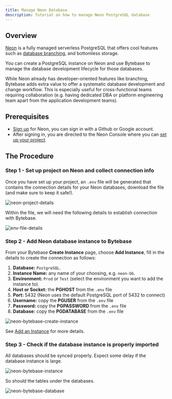 ```yaml
---
title: Manage Neon Database
description: Tutorial on how to manage Neon PostgreSQL database
---
```


## Overview

[Neon](https://neon.tech/) is a fully managed serverless PostgreSQL that offers cool features such as [database branching](https://neon.tech/docs/introduction/branching/), and bottomless storage.

You can create a PostgreSQL instance on Neon and use Bytebase to manage the database development lifecycle for those databases.

While Neon already has developer-oriented features like branching, Bytebase adds extra value to offer a systematic database development and change workflow. This is especially useful for cross-functional teams requiring collaboration (e.g. having dedicated DBA or platform engineering team apart from the application development teams).

## Prerequisites

- [Sign up](https://console.neon.tech/) for Neon, you can sign in with a Github or Google account.
- After signing in, you are directed to the Neon Console where you can [set up your project](https://neon.tech/docs/get-started-with-neon/setting-up-a-project/).

## The Procedure

### Step 1 - Set up project on Neon and collect connection info

Once you have set up your project, an `.env` file will be generated that contains the connection details for your Neon databases, download the file (and make sure to keep it safe!).

![neon-project-details](/content/docs/how-to/integrations/neon-project-details.webp)

Within the file, we will need the following details to establish connection with Bytebase.

![env-file-details](/content/docs/how-to/integrations/neon-env-file-details.webp)

### Step 2 - Add Neon database instance to Bytebase

From your Bytebase **Create Instance** page, choose **Add Instance**, fill in the details to create the connection as follows:

1. **Database:** `PostgreSQL`.
2. **Instance Name:** any name of your choosing, e.g. `neon-bb`.
3. **Environment:** `Prod` or `Test` (select the environment you want to add the instance to).
4. **Host or Socket:** the **PGHOST** from the `.env` file
5. **Port:** 5432 (Neon uses the default PostgreSQL port of 5432 to connect)
6. **Username:** copy the **PGUSER** from the `.env` file
7. **Password:** copy the **PGPASSWORD** from the `.env` file
8. **Database:** copy the **PGDATABASE** from the `.env` file

![neon-bytebase-create-instance](/content/docs/how-to/integrations/neon-bytebase-create-instance.webp)

See [Add an Instance](/docs/get-started/step-by-step/add-an-instance) for more details.

### Step 3 - Check if the database instance is properly imported

All databases should be synced properly. Expect some delay if the database instance is large.

![neon-bytebase-instance](/content/docs/how-to/integrations/neon-bytebase-instance.webp)

So should the tables under the databases.

![neon-bytebase-database](/content/docs/how-to/integrations/neon-bytebase-database.webp)
